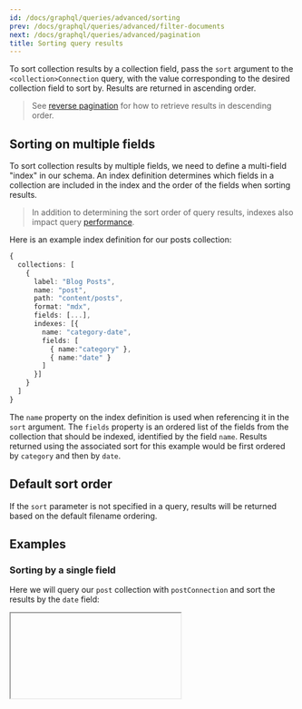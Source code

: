 ```yaml
---
id: /docs/graphql/queries/advanced/sorting
prev: /docs/graphql/queries/advanced/filter-documents
next: /docs/graphql/queries/advanced/pagination
title: Sorting query results
---
```


To sort collection results by a collection field, pass the `sort` argument to the `<collection>Connection` query, with the value corresponding to the desired collection field to sort by. Results are returned in ascending order.

> See [reverse pagination](/docs/graphql/queries/advanced/pagination/) for how to retrieve results in descending order.

## Sorting on multiple fields

To sort collection results by multiple fields, we need to define a multi-field "index" in our schema. An index definition determines which fields in a collection are included in the index and the order of the fields when sorting results.

> In addition to determining the sort order of query results, indexes also impact query [performance](/docs/graphql/queries/advanced/performance/).

Here is an example index definition for our posts collection:

```ts
{
  collections: [
    {
      label: "Blog Posts",
      name: "post",
      path: "content/posts",
      format: "mdx",
      fields: [...],
      indexes: [{
        name: "category-date",
        fields: [
          { name:"category" },
          { name:"date" }
        ]
      }]
    }
  ]
}
```

The `name` property on the index definition is used when referencing it in the `sort` argument. The `fields` property is an ordered list of the fields from the collection that should be indexed, identified by the field `name`. Results returned using the associated sort for this example would be first ordered by `category` and then by `date`.

## Default sort order

If the `sort` parameter is not specified in a query, results will be returned based on the default filename ordering.

## Examples

### Sorting by a single field

Here we will query our `post` collection with `postConnection` and sort the results by the `date` field:

<Iframe height={401} iframeSrc="/api/graphiql/?query=%7B%0A%20%20postConnection(sort%3A%20%22date%22)%20%7B%0A%20%20%20%20edges%20%7B%0A%20%20%20%20%20%20node%20%7B%0A%20%20%20%20%20%20%20%20id%0A%20%20%20%20%20%20%20%20title%0A%20%20%20%20%20%20%20%20date%0A%20%20%20%20%20%20%7D%0A%20%20%20%20%7D%0A%20%20%7D%0A%7D%0A&#x22; " />

### Sorting by multiple fields

Here we will query our `post` collection with `postConnection` and sort the results first by `category` and then by `date` using the multi-field index named `category-date`:

<Iframe iframeSrc="/api/graphiql/?query=%7B%0A%20%20postConnection(sort%3A%20%22category-date%22)%20%7B%0A%20%20%20%20edges%20%7B%0A%20%20%20%20%20%20node%20%7B%0A%20%20%20%20%20%20%20%20id%0A%20%20%20%20%20%20%20%20title%0A%20%20%20%20%20%20%20%20category%0A%20%20%20%20%20%20%20%20date%0A%20%20%20%20%20%20%7D%0A%20%20%20%20%7D%0A%20%20%7D%0A%7D%0A&#x22; " height={400} />

